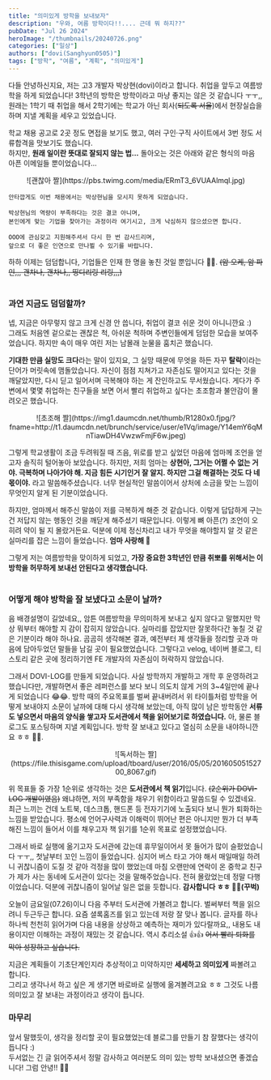 ```yaml
---
title: "의미있게 방학을 보내보자"
description: "우와, 여름 방학이다!!.... 근데 뭐 하지??"
pubDate: "Jul 26 2024"
heroImage: "/thumbnails/20240726.png"
categories: ["일상"]
authors: ["dovi(Sanghyun0505)"]
tags: ["방학", "여름", "계획", "의미있게"]
---
```


다들 안녕하신지요, 저는 고3 개발자 박상현(dovi)이라고 합니다. 취업을 앞두고 여름방학을 하게 되었습니다! 3학년의 방학은 방학이라고 마냥 좋지는 않은 것 같습니다 ㅜㅜ,,
원래는 1학기 때 취업을 해서 2학기에는 학교가 아닌 회사(~~되도록 서울~~)에서 현장실습을 하며 지낼 계획을 세우고 있었습니다.

학교 채용 공고로 2곳 정도 면접을 보기도 했고, 여러 구인·구직 사이트에서 3번 정도 서류합격을 맛보기도 했습니다.  
하지만, **원래 일이란 뜻대로 잘되지 않는 법...** 돌아오는 것은 아래와 같은 형식의 마음 아픈 이메일들 뿐이었습니다...

<center>![괜찮아 짤](https://pbs.twimg.com/media/ERmT3_6VUAAlmql.jpg)</center>

```
안타깝게도 이번 채용에서는 박상현님을 모시지 못하게 되었습니다.

박상현님의 역량이 부족하다는 것은 결코 아니며,
본인에게 맞는 기업을 찾아가는 과정이라 여기시고, 크게 낙심하지 않으셨으면 합니다.

OOO에 관심갖고 지원해주셔서 다시 한 번 감사드리며,
앞으로 더 좋은 인연으로 만나뵐 수 있기를 바랍니다.
```

하하 이제는 덤덤합니다, 기업들은 인재 한 명을 놓친 것일 뿐입니다 🥲🥲.
~~(암 오케, 암 파인,,, 괜차나, 괜차나,, 띵디리링 리링,,,)~~<br /><br />

### 과연 지금도 덤덤할까?

넵, 지금은 아무렇지 않고 크게 신경 안 씁니다, 취업이 결코 쉬운 것이 아니니깐요 :)  
그래도 처음엔 겉으로는 괜찮은 척, 아쉬운 척하며 주변인들에게 덤덤한 모습을 보여주었습니다. 하지만 속이 매우 여린 저는 남몰래 눈물을 훔치곤 했습니다.

**기대한 만큼 실망도 크다**라는 말이 있지요, 그 실망 때문에 무엇을 하든 자꾸 **탈락**이라는 단어가 머릿속에 맴돌았습니다.
자신이 점점 지쳐가고 자존심도 떨어지고 있다는 것을 깨달았지만, 다시 딛고 일어서며 극복해야 하는 게 잔인하고도 무서웠습니다.
게다가 주변에서 몇몇 취업하는 친구들을 보면 어서 빨리 취업하고 싶다는 초조함과 불안감이 몰려오곤 했습니다.

<center>
  ![초조해
  짤](https://img1.daumcdn.net/thumb/R1280x0.fjpg/?fname=http://t1.daumcdn.net/brunch/service/user/e1Vq/image/Y14emY6qMnTiawDH4VwzwFmjF6w.jpeg)
</center>

그렇게 학교생활이 조금 두려워질 때 즈음, 위로를 받고 싶었던 마음에 엄마께 조언을 얻고자 솔직히 털어놓아 보았습니다.
하지만, 저희 엄마는 **상현아, 그거는 어쩔 수 없는 거야. 극복하며 나아가야 해. 지금 힘든 시기인거 잘 알지. 하지만 그걸 해결하는 것도 다 네 몫이야.**
라고 말씀해주셨습니다. 너무 현실적인 말씀이어서 상처에 소금을 맞는 느낌이 무엇인지 알게 된 기분이었습니다.

하지만, 엄마께서 해주신 말씀이 저를 극복하게 해준 것 같습니다. 이렇게 답답하게 구는 건 저답지 않는 행동인 것을 깨닫게 해주셨기 때문입니다.
이렇게 뼈 아픈(?) 조언이 오히려 약이 될 지 몰랐거든요. 덕분에 이제 정신차리고 내가 무엇을 해야할지 알 것 같은 실마리를 잡은 느낌이 들었습니다.
**엄마 사랑해 🥰**

그렇게 저는 여름방학을 맞이하게 되었고, **가장 중요한 3학년인 만큼 취뽀를 위해서는 이 방학을 허무하게 보내선 안된다고 생각했습니다.** <br /><br />

### 어떻게 해야 방학을 잘 보냈다고 소문이 날까?

음 배경설명이 길었네요,, 암튼 여름방학을 무의미하게 보내고 싶지 않다고 말했지만 막상 뭐부터 해야할 지 감이 잡히지 않았습니다.
실마리를 잡았지만 잘못하다간 놓칠 것 같은 기분이라 해야 하나요. 곰곰히 생각해본 결과, 예전부터 제 생각들을 정리할 곳과 마음에 담아두었던 말들을
남길 곳이 필요했었습니다. 그렇다고 velog, 네이버 블로그, 티스토리 같은 곳에 정리하기엔 FE 개발자의 자존심이 허락하지 않았습니다.

그래서 DOVI-LOG를 만들게 되었습니다. 사실 방학까지 개발하고 개학 후 운영하려고 했습니다만,
개발하면서 좋은 레퍼런스를 보다 보니 의도치 않게 거의 3~4일만에 끝나게 되었습니다 😂😂.
방학 때의 주요목표를 벌써 끝내버려서 위 타이틀처럼 방학을 어떻게 보내야지 소문이 날까에 대해 다시 생각해 보았는데,
아직 많이 남은 방학동안 **서류도 넣으면서 마음의 양식을 쌓고자 도서관에서 책을 읽어보기로 하였습니다.**
아, 물론 블로그도 포스팅하며 지낼 계획입니다. 방학 잘 보내고 있다고 열심히 소문을 내야하니깐요 ㅎㅎ 🤭🤭.

<center>
  ![독서하는
  짤](https://file.thisisgame.com/upload/tboard/user/2016/05/05/20160505152700_8067.gif)
</center>

위 목표들 중 가장 1순위로 생각하는 것은 **도서관에서 책 읽기**입니다. ~~(2순위가 DOVI-LOG 개발이였음)~~
왜냐하면, 저의 부족함을 채우기 위함이라고 말씀드릴 수 있겠네요. 최근 느끼는 건데 노트북, 데스크톱, 핸드폰 등 전자기기에 노출되다 보니 뭔가 퇴화하는 느낌을 받았습니다.
평소에 언어구사력과 이해력이 뛰어난 편은 아니지만 뭔가 더 부족해진 느낌이 들어서 이를 채우고자 책 읽기를 1순위 목표로 설정했었습니다.

그래서 바로 실행에 옮기고자 도서관에 갔는데 휴무일이어서 못 들어가 많이 슬펐었습니다 ㅜㅜ,, 첫날부터 꼬인 느낌이 들었습니다.
심지어 버스 타고 가야 해서 매일매일 하려니 귀찮니즘이 도질 것 같아 걱정을 많이 했었는데 마침 오랜만에 연락이 온 중학교 친구가 제가 사는 동네에
도서관이 있다는 것을 말해주었습니다. 전혀 몰랐었는데 정말 다행이었습니다. 덕분에 귀찮니즘이 일어날 일은 없을 듯합니다. **감사합니다 ㅎㅎ 🙇‍♂️(꾸벅)**

오늘이 금요일(07.26)이니 다음 주부터 도서관에 가볼려고 합니다. 벌써부터 책을 읽으려니 두근두근 합니다. 요즘 셜록홈즈를 읽고 있는데 저랑 잘 맞나 봅니다.
글자를 하나하나씩 천천히 읽어가며 다음 내용을 상상하고 예측하는 재미가 있다랄까요,, 내용도 내용이지만 이해하는 과정이 재밌는 것 같습니다. 역시 추리소설 👍👍
~~어서 빨리 퇴화를 막아 성장하고 싶습니다.~~

지금은 계획들이 기초단계인지라 추상적이고 미약하지만 **세세하고 의미있게** 짜볼려고 합니다.  
그리고 생각나서 하고 싶은 게 생기면 바로바로 실행에 옮겨볼려고요 ㅎㅎ 그것도 나름 의미있고 잘 보내는 과정이라고 생각이 듭니다.

### 마무리

앞서 말했듯이, 생각을 정리할 곳이 필요했었는데 블로그를 만들기 참 잘했다는 생각이 듭니다 :)  
두서없는 긴 글 읽어주셔서 정말 감사하고 여러분도 의미 있는 방학 보내셨으면 좋겠습니다!
그럼 안녕!! 👋👋
